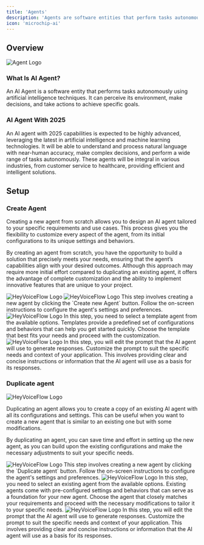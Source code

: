 ```yaml
---
title: 'Agents'
description: 'Agents are software entities that perform tasks autonomously using artificial intelligence techniques.'
icon: 'microchip-ai'
---
```


## Overview

<Frame>
<img
  style={{ borderRadius: '0.8rem' }}
  src="../images/ai-voices.jpeg"
  alt="Agent Logo"
/>
</Frame>

### What Is AI Agent?

An AI Agent is a software entity that performs tasks autonomously using artificial intelligence techniques. It can perceive its environment, make decisions, and take actions to achieve specific goals.

### AI Agent With 2025

An AI agent with 2025 capabilities is expected to be highly advanced, leveraging the latest in artificial intelligence and machine learning technologies. It will be able to understand and process natural language with near-human accuracy, make complex decisions, and perform a wide range of tasks autonomously. These agents will be integral in various industries, from customer service to healthcare, providing efficient and intelligent solutions.

## Setup

### Create Agent

<Tip>

Creating a new agent from scratch allows you to design an AI agent tailored to your specific requirements and use cases. This process gives you the flexibility to customize every aspect of the agent, from its initial configurations to its unique settings and behaviors.

By creating an agent from scratch, you have the opportunity to build a solution that precisely meets your needs, ensuring that the agent’s capabilities align with your desired outcomes. Although this approach may require more initial effort compared to duplicating an existing agent, it offers the advantage of complete customization and the ability to implement innovative features that are unique to your project.
</Tip>



<Frame>
  <img
    style={{ borderRadius: '0.8rem' }}
    noZoom
    src="../images/create-agent.gif"
    alt="HeyVoiceFlow Logo"
  />
</Frame>

<Steps>
  <Step title="Click Create new Agent Button">
    <Frame>
      <img
        style={{ borderRadius: '0.8rem' }}
        noZoom
        src="../images/agent-1.png"
        alt="HeyVoiceFlow Logo"
      />
    </Frame>
    This step involves creating a new agent by clicking the `Create new Agent` button. Follow the on-screen instructions to configure the agent's settings and preferences.
  </Step>
  <Step title="Select a template agent">
    <Frame>
      <img
        style={{ borderRadius: '0.8rem' }}
        noZoom
        src="../images/sample-agent.png"
        alt="HeyVoiceFlow Logo"
      />
    </Frame>
    In this step, you need to select a template agent from the available options. Templates provide a predefined set of configurations and behaviors that can help you get started quickly. Choose the template that best fits your needs and proceed with the customization.
  </Step>
  <Step title="Edit prompt">
    <Frame>
      <img
        style={{ borderRadius: '0.8rem' }}
        noZoom
        src="../images/edit-prompt.png"
        alt="HeyVoiceFlow Logo"
      />
    </Frame>
    In this step, you will edit the prompt that the AI agent will use to generate responses. Customize the prompt to suit the specific needs and context of your application. This involves providing clear and concise instructions or information that the AI agent will use as a basis for its responses.
  </Step>
</Steps>


### Duplicate agent

<Frame>
  <img
    style={{ borderRadius: '0.8rem' }}
    noZoom
    src="../images/duplicate-agents.gif"
    alt="HeyVoiceFlow Logo"
  />
</Frame>

<Tip>

Duplicating an agent allows you to create a copy of an existing AI agent with all its configurations and settings. This can be useful when you want to create a new agent that is similar to an existing one but with some modifications. 

By duplicating an agent, you can save time and effort in setting up the new agent, as you can build upon the existing configurations and make the necessary adjustments to suit your specific needs.

</Tip>

<Steps>
  <Step title="Click Duplicate agent Button">
    <Frame>
      <img
        style={{ borderRadius: '0.8rem' }}
        noZoom
        src="../images/agent-1.png"
        alt="HeyVoiceFlow Logo"
      />
    </Frame>
    This step involves creating a new agent by clicking the `Duplicate agent` button. Follow the on-screen instructions to configure the agent's settings and preferences.
  </Step>
  <Step title="Select a existing agents">
    <Frame>
      <img
        style={{ borderRadius: '0.8rem' }}
        noZoom
        src="../images/duplicate-agent.png"
        alt="HeyVoiceFlow Logo"
      />
    </Frame>
    In this step, you need to select an existing agent from the available options. Existing agents come with pre-configured settings and behaviors that can serve as a foundation for your new agent. Choose the agent that closely matches your requirements and proceed with the necessary modifications to tailor it to your specific needs.
  </Step>
  <Step title="Edit prompt">
    <Frame>
      <img
        style={{ borderRadius: '0.8rem' }}
        noZoom
        src="../images/edit-prompt.png"
        alt="HeyVoiceFlow Logo"
      />
    </Frame>
    In this step, you will edit the prompt that the AI agent will use to generate responses. Customize the prompt to suit the specific needs and context of your application. This involves providing clear and concise instructions or information that the AI agent will use as a basis for its responses.
  </Step>
</Steps>
